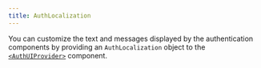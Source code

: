 ```yaml
---
title: AuthLocalization
---
```


You can customize the text and messages displayed by the authentication components by providing an `AuthLocalization` object to the [`<AuthUIProvider>`](/components/auth-ui-provider) component.

<AutoTypeTable path="../src/localization/auth-localization.ts" name="AuthLocalization" />
